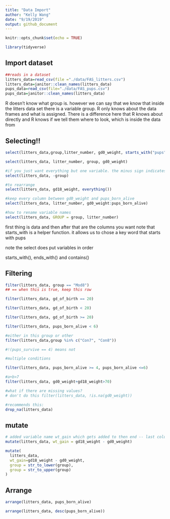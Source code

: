 ```yaml
---
title: "Data Import"
author: "Kelly Wang"
date: "9/19/2019"
output: github_document
---
```


```r
knitr::opts_chunk$set(echo = TRUE)

library(tidyverse)
```

## Import dataset

```r
##reads in a dataset
litters_data=read_csv(file ="./data/FAS_litters.csv")
litters_data=janitor::clean_names(litters_data)
pups_data=read_csv(file="./data/FAS_pups.csv")
pups_data=janitor::clean_names(litters_data)
```

R doesn't know what group is. however we can say that we know that inside the litters data set there is a variable group. R only knows about the data frames and what is assigned. There is a difference here that R knows about directly and R knows if we tell them where to look, which is inside the data from

## Selecting!! 
```r
select(litters_data,group,litter_number, gd0_weight, starts_with("pups"))

select(litters_data, litter_number, group, gd0_weight)

#if you just want everything but one variable. the minus sign indicates subtracting the variable
select(litters_data, -group)

#to rearrange
select(litters_data, gd18_weight, everything())

#keep every column between gd0_weight and pups_born_alive
select(litters_data, litter_number, gd0_weight:pups_born_alive)

#how to rename variable names
select(litters_data, GROUP = group, litter_number)
```
first thing is data and then after that are the columns you want 
note that starts_with is a helper function. it allows us to chose a key word that starts with pups 

note the select does put variables in order

starts_with(), ends_with() and contains()

## Filtering
```r
filter(litters_data, group == "Mod8")
## == when this is true, keep this row

filter(litters_data, gd_of_birth == 20)

filter(litters_data, gd_of_birth < 20)

filter(litters_data, gd_of_birth >= 20)

filter(litters_data, pups_born_alive < 6)

#either in this group or other
filter(litters_data,group %in% c("Con7", "Con8"))

#!(pups_survive == 4) means not 

#multiple conditions

filter(litters_data, pups_born_alive >= 4, pups_born_alive <=6)

#a+b>7
filter(litters_data, gd0_weight+gd18_weight>70)

#what if there are missing values?
# don't do this filter(litters_data, !is.na(gd0_weight))

#recommends this:
drop_na(litters_data)
```

## mutate

```r
# added variable name wt_gain which gets added to then end -- last column
mutate(litters_data, wt_gain = gd18_weight - gd0_weight)

mutate(
  litters_data,
  wt_gain=gd18_weight - gd0_weight,
  group = str_to_lower(group),
  group = str_to_upper(group)
)
```

## Arrange
```r
arrange(litters_data, pups_born_alive)

arrange(litters_data, desc(pups_born_alive))
```


